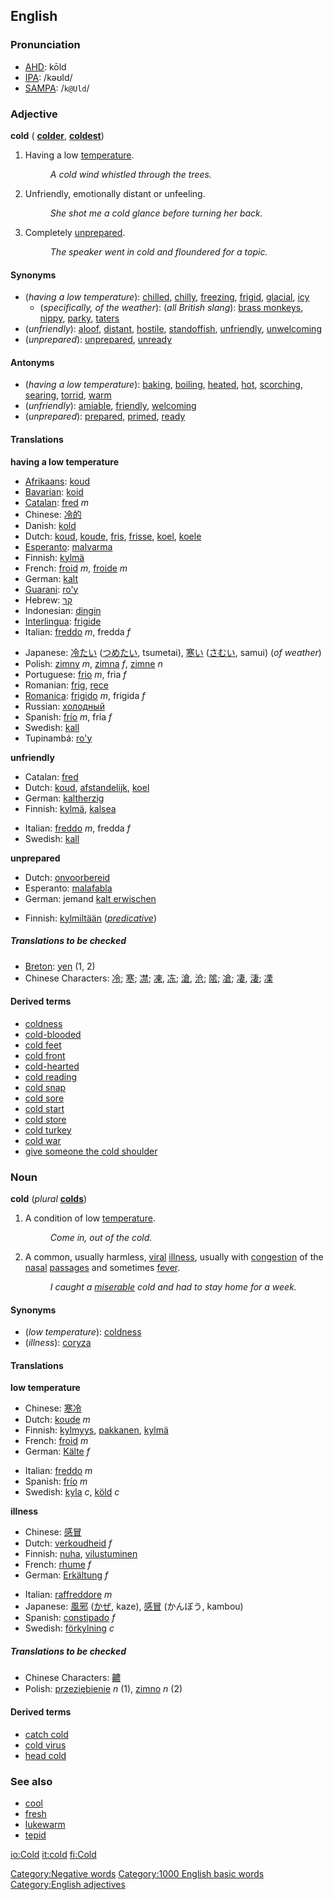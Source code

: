 ==English==
===Pronunciation===
*[[w:AHD|AHD]]: kōld
*[[w:IPA|IPA]]: /kəʊld/
*[[w:SAMPA|SAMPA]]: /<tt>k@Uld</tt>/

===Adjective===
'''cold''' ({{compar}} '''[[colder]]''', {{superl}} '''[[coldest]]''')

#<!--AdjLowTemp-->Having a low [[temperature]].
#:''A cold wind whistled through the trees.''
#<!--Unfriendly-->Unfriendly, emotionally distant or unfeeling.
#:''She shot me a cold glance before turning her back.''
#<!--Unprepared-->Completely [[unprepared]].
#:''The speaker went in cold and floundered for a topic.''

====Synonyms====
*<!--AdjLowTemp-->(''having a low temperature''): [[chilled]], [[chilly]], [[freezing]], [[frigid]], [[glacial]], [[icy]]
**(''specifically, of the weather''): (''all British slang''): [[brass monkeys]], [[nippy]], [[parky]], [[taters]]
*<!--Unfriendly-->(''unfriendly''): [[aloof]], [[distant]], [[hostile]], [[standoffish]], [[unfriendly]], [[unwelcoming]]
*<!--Unprepared-->(''unprepared''): [[unprepared]], [[unready]]

====Antonyms====
*<!--AdjLowTemp-->(''having a low temperature''): [[baking]], [[boiling]], [[heated]], [[hot]], [[scorching]], [[searing]], [[torrid]], [[warm]]
*<!--Unfriendly-->(''unfriendly''): [[amiable]], [[friendly]], [[welcoming]]
*<!--Unprepared-->(''unprepared''): [[prepared]], [[primed]], [[ready]]

====Translations====

<!--AdjLowTemp-->'''having a low temperature'''
{{top}}
*[[Afrikaans]]: [[koud]]
*[[Bavarian]]: [[koid]]
*[[Catalan]]: [[fred#Catalan|fred]] ''m''
*Chinese: [[冷的]]
*Danish: [[kold]]
*Dutch: [[koud]], [[koude]], [[fris]], [[frisse]], [[koel]], [[koele]]
*[[Esperanto]]: [[malvarma]]
*Finnish: [[kylmä]]
*French: [[froid]] ''m'', [[froide]] ''m''
*German: [[kalt]]
*[[Guarani]]: [[ro'y]]
*Hebrew: [[קר]]
*Indonesian: [[dingin]]
*[[Interlingua]]: [[frigide]]
*Italian: [[freddo]] ''m'', fredda ''f''
{{mid}}
*Japanese: [[冷たい]] ([[つめたい]], tsumetai), [[寒い]] ([[さむい]], samui) (''of weather'')
*Polish: [[zimny]] ''m'', [[zimna]] ''f'', [[zimne]] ''n''
*Portuguese: [[frio]] ''m'', fria ''f''
*Romanian: [[frig]], [[rece]]
*[[Romanica]]: [[frigido]] ''m'', frigida ''f''
*Russian: [[холодный]]
*Spanish: [[frío]] ''m'', fría ''f''
*Swedish: [[kall]]
*Tupinambá: [[ro'y]]
{{bottom}}

<!--Unfriendly-->'''unfriendly'''
{{top}}
*Catalan: [[fred]]
*Dutch: [[koud]], [[afstandelijk]], [[koel]]
*German: [[kaltherzig]]
*Finnish: [[kylmä]], [[kalsea]]
{{mid}}
*Italian: [[freddo]] ''m'', fredda ''f''
*Swedish: [[kall]]
{{bottom}}

<!--Unprepared-->'''unprepared'''
{{top}}
*Dutch: [[onvoorbereid]]
*Esperanto: [[malafabla]]
*German: jemand [[kalt erwischen]]
{{mid}}
*Finnish: [[kylmiltään]] (''[[predicative]]'')
{{bottom}}

=====Translations to be checked=====
<!--Remove this section once all of the translations below have been moved into the tables above.-->
{{checktrans}}

*[[Breton]]: [[yen#Breton|yen]] (1, 2)
*Chinese Characters: [[冷]]; [[寒]]; [[凚]]; [[凍]], [[冻]]; [[滄]], [[沧]]; [[隂]]; [[凔]]; [[凄]], [[淒]]; [[凓]]

====Derived terms====
*[[coldness]]
*[[cold-blooded]]
*[[cold feet]]
*[[cold front]]
*[[cold-hearted]]
*[[cold reading]]
*[[cold snap]]
*[[cold sore]]
*[[cold start]]
*[[cold store]]
*[[cold turkey]]
*[[cold war]]
*[[give someone the cold shoulder]]

===Noun===
'''cold''' (''plural'' '''[[colds]]''')

#<!--CondLowTemp-->A condition of low [[temperature]]. 
#:''Come in, out of the cold.''
#A common, usually harmless, [[viral]] [[illness]], usually with [[congestion]] of the [[nasal]] [[passage]]s and sometimes [[fever]].
#:''I caught a [[miserable]] cold and had to stay home for a week.''

====Synonyms====
*<!--CondLowTemp-->(''low temperature''): [[coldness]]
*<!--Illness-->(''illness''): [[coryza]]

====Translations====

<!--CondLowTemp-->'''low temperature'''
{{top}}
*Chinese: [[寒冷]]
*Dutch: [[koude]] ''m''
*Finnish: [[kylmyys]], [[pakkanen]], [[kylmä]]
*French: [[froid]] ''m''
*German: [[Kälte]] ''f''
{{mid}}
*Italian: [[freddo]] ''m''
*Spanish: [[frío]] ''m''
*Swedish: [[kyla]] ''c'', [[köld]] ''c''
{{bottom}}

<!--Illness-->'''illness'''
{{top}}
*Chinese: [[感冒]]
*Dutch: [[verkoudheid]] ''f''
*Finnish: [[nuha]], [[vilustuminen]]
*French: [[rhume]] ''f''
*German: [[Erkältung]] ''f''
{{mid}}
*Italian: [[raffreddore]] ''m''
*Japanese: [[風邪]] ([[かぜ]], kaze), [[感冒]] (かんぼう, kambou)
*Spanish: [[constipado]] ''f''
*Swedish: [[förkylning]] ''c''
{{bottom}}

=====Translations to be checked=====
<!--Remove this section once all of the translations below have been moved into the tables above.-->
{{checktrans}}

*Chinese Characters: [[齈]]
*Polish: [[przeziębienie]] ''n'' (1), [[zimno]] ''n'' (2)

====Derived terms====
*[[catch cold]]
*[[cold virus]]
*[[head cold]]

===See also===
*[[cool]]
*[[fresh]]
*[[lukewarm]]
*[[tepid]]

[[Category:Negative words]]
[[Category:1000 English basic words]]
[[Category:English adjectives]]

[[io:Cold]]
[[it:cold]]
[[fi:Cold]]